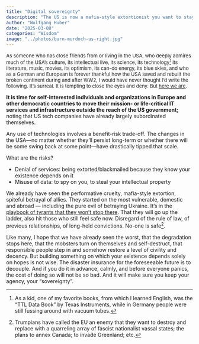 ```yaml
---
title: "Digital sovereignty"
description: "The US is now a mafia-style extortionist you want to stay away from"
author: "Wolfgang Huber"
date: "2025-03-08"
categories: "Wisdom"
image: "../photos/burn-murdoch-us-right.jpg"
---
```


<font size="-1">As someone who has close friends from or living in the USA, who deeply admires much of the USA’s culture, its intellectual live, its science, its technology^[As a kid, one of my favorite books, from which I learned English, was the “TTL Data Book” by Texas Instruments, while in Germany people were still fussing around with vacuum tubes.] its literature, music, movies, its optimism, its can-do energy, its blue skies, and who as a German and European is forever thankful how the USA saved and rebuilt the broken continent during and after WW2, I would have never thought I’d write the following. It's surreal. It is tempting to close the eyes and deny. But [here we are](https://bsky.app/profile/jburnmurdoch.ft.com/post/3ljrqpfjdus2h).</font>

**It is time for self-interested individuals and organizations in Europe and other democratic countries to move their mission- or life-critical IT services and infrastructure outside the reach of the US government;** noting that US tech companies have already largely subordinated themselves.

Any use of technologies involves a benefit-risk trade-off. The changes in the USA---no matter whether they’ll persist long-term or whether there will be some swing back at some point---have drastically tipped that scale.

What are the risks?

- Denial of services: being extorted/blackmailed because they know your existence depends on it
- Misuse of data: to spy on you, to steal your intellectual property

We already have seen the performative cruelty, mafia-style extortion, spiteful betrayal of allies. They started on the most vulnerable, domestic and abroad — including the pure evil of betraying Ukraine. It’s in the [playbook of tyrants that they won’t stop there](https://timothysnyder.org/on-tyranny). That they will go up the ladder, also hit those who still feel safe now. Disregard of the rule of law, of previous relationships, of long-held convictions. No-one is safe^[Trumpians have called the EU an enemy that they want to destroy and replace with a quarreling array of fascist nationalist vassal states; the plans to annex Canada; to invade Greenland; etc.].

Like many, I hope that we have already seen the worst, that the degradation stops here, that the mobsters turn on themselves and self-destruct, that responsible people step in and somehow restore a level of civility and decency. But building something on which your existence depends solely on hopes is not wise. The disaster insurance for the foreseeable future is to decouple. And if you do it in advance, calmly, and before everyone panics, the cost of doing so will not be so bad. And it will make sure you keep your agency, your “sovereignty”.
